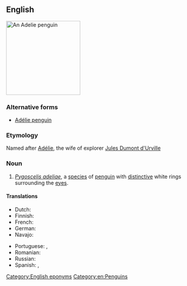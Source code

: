 {{also|Adélie penguin}}
==English==
{{wikipedia}}
[[Image:Adelie Penguin.jpg|200px|thumb|right|An Adelie penguin]]
{{wikispecies|Pygoscelis adeliae}}

===Alternative forms===
* [[Adélie penguin]]

===Etymology===
Named after [[Adélie]], the wife of explorer [[w:Jules Dumont d'Urville|Jules Dumont d'Urville]]

===Noun===
{{en-noun}}

# ''[[Pygoscelis adeliae]]'', a [[species]] of [[penguin]] with [[distinctive]] white rings surrounding the [[eye]]s.

====Translations====
{{trans-top|Pygoscelis adeliae}}
* Dutch: {{t|nl|adéliepinguïn|m}}
* Finnish: {{t+|fi|jääpingviini}}
* French: {{t+|fr|manchot Adélie|m}}
* German: {{t+|de|Adeliepinguin|m}}
* Navajo: {{t|nv|tsídii naʼałkʼaiʼí bikeeʼ dinilchíʼígíí}}
{{trans-mid}}
* Portuguese: {{t|pt|pinguim-de-adélia|m}}, {{t|pt|pinguim-adélia|m}}
* Romanian: {{t|ro|pinguin Adelie|m}}
* Russian: {{t|ru|пингви́н Адели́|m}}
* Spanish: {{t|es|pingüino adelaida|m}}, {{t|es|pingüino de Adelia|m}}
{{trans-bottom}}

[[Category:English eponyms]]
[[Category:en:Penguins]]